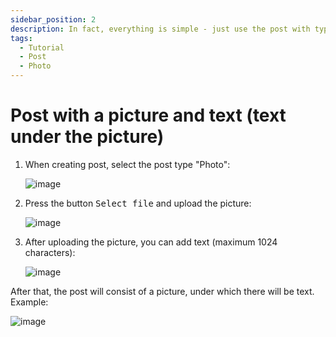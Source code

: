 ```yaml
---
sidebar_position: 2
description: In fact, everything is simple - just use the post with type "Photo"
tags:
  - Tutorial
  - Post
  - Photo
---
```


# Post with a picture and text (text under the picture)

1. When creating post, select the post type "Photo":

   ![image](/images/105613117-94be9c80-5dd1-11eb-89ee-dcdacbd95d1c.png)

2. Press the button <kbd>Select file</kbd> and upload the picture:

   ![image](/images/105613135-b28c0180-5dd1-11eb-85a0-d944a5444092.png)

3. After uploading the picture, you can add text (maximum 1024 characters):

   ![image](/images/105613150-e0714600-5dd1-11eb-82d0-66d50b073f8b.png)

After that, the post will consist of a picture, under which there will be text. Example:

![image](/images/105613165-026ac880-5dd2-11eb-97f1-7feff0fc0d27.png)
